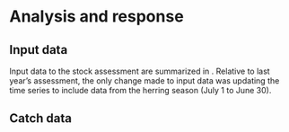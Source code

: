 # Analysis and response

## Input data

Input data to the stock assessment are summarized in \autoref{tabDataInput}.
Relative to last year's assessment, the only change made to input data was updating the time series to include data from the \Sexpr{thisSeason} herring season (July 1 to June 30).

## Catch data

<!-- For the purposes of stock assessment, catch data are summarized by gear type and fishing category as described in \autoref{tabDataInput} and presented in \autoref{figCatchMajor}. -->
